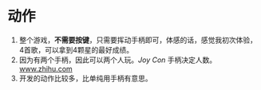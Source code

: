 # 动作

1. 整个游戏，**不需要按键**，只需要挥动手柄即可，体感的话，感觉我初次体验，4首歌，可以拿到4颗星的最好成绩。
1. 因为有两个手柄，因此可以两个人玩。*Joy Con* 手柄决定人数。
    [www.zhihu.com](https://www.zhihu.com/question/288037821/answer/459368688)
1. 开发的动作比较多，比单纯用手柄有意思。
